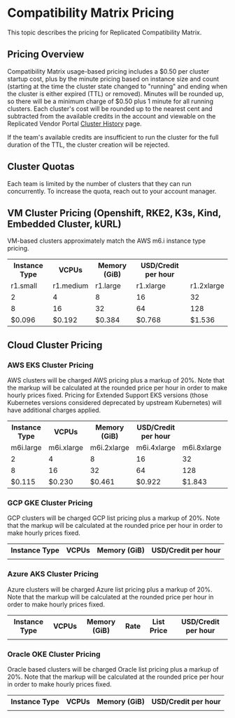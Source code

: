 # Compatibility Matrix Pricing

This topic describes the pricing for Replicated Compatibility Matrix.

## Pricing Overview

Compatibility Matrix usage-based pricing includes a $0.50 per cluster startup cost, plus by the minute pricing based on instance size and count (starting at the time the cluster state changed to "running" and ending when the cluster is either expired (TTL) or removed). Minutes will be rounded up, so there will be a minimum charge of $0.50 plus 1 minute for all running clusters. Each cluster's cost will be rounded up to the nearest cent and subtracted from the available credits in the account and viewable on the Replicated Vendor Portal [Cluster History](https://vendor.replicated.com/compatibility-matrix/history) page.

If the team's available credits are insufficient to run the cluster for the full duration of the TTL, the cluster creation will be rejected.

## Cluster Quotas

Each team is limited by the number of clusters that they can run concurrently. To increase the quota, reach out to your account manager.

## VM Cluster Pricing (Openshift, RKE2, K3s, Kind, Embedded Cluster, kURL)

VM-based clusters approximately match the AWS m6.i instance type pricing.

<table>
  <tr>
    <th>Instance Type</th>
    <th>VCPUs</th>
    <th>Memory (GiB)</th>
    <th>USD/Credit per hour</th>
  </tr>
  <tr>
    <td>r1.small</td>
    <td>r1.medium</td>
    <td>r1.large</td>
    <td>r1.xlarge</td>
    <td>r1.2xlarge</td>
  </tr>
  <tr>
    <td>2</td>
    <td>4</td>
    <td>8</td>
    <td>16</td>
    <td>32</td>
  </tr>
  <tr>
    <td>8</td>
    <td>16</td>
    <td>32</td>
    <td>64</td>
    <td>128</td>
  </tr>
  <tr>
    <td>$0.096</td>
    <td>$0.192</td>
    <td>$0.384</td>
    <td>$0.768</td>
    <td>$1.536</td>
  </tr>
</table>  

## Cloud Cluster Pricing

### AWS EKS Cluster Pricing

AWS clusters will be charged AWS pricing plus a markup of 20%. Note that the markup will be calculated at the rounded price per hour in order to make hourly prices fixed. Pricing for Extended Support EKS versions (those Kubernetes versions considered deprecated by upstream Kubernetes) will have additional charges applied.

<table>
  <tr>
    <th>Instance Type</th>
    <th>VCPUs</th>
    <th>Memory (GiB)</th>
    <th>USD/Credit per hour</th>
  </tr>
  <tr>
    <td>m6i.large</td>
    <td>m6i.xlarge</td>
    <td>m6i.2xlarge</td>
    <td>m6i.4xlarge</td>
    <td>m6i.8xlarge</td>
    <td>m7i.large</td>
    <td>m7i.xlarge</td>
    <td>m7i.2xlarge</td>
    <td>m7i.4xlarge</td>
    <td>m7i.8xlarge</td>
    <td>m5.large</td>
    <td>m5.xlarge</td>
    <td>m5.2xlarge</td>
    <td>m5.4xlarge</td>
    <td>m5.8xlarge</td>
    <td>m7g.large</td>
    <td>m7g.xlarge</td>
    <td>m7g.2xlarge</td>
    <td>m7g.4xlarge</td>
    <td>m7g.8xlarge</td>
    <td>c5.large</td>
    <td>c5.xlarge</td>
    <td>c5.2xlarge</td>
    <td>c5.4xlarge</td>
    <td>c5.9xlarge</td>
    <td>g4dn.xlarge</td>
    <td>g4dn.2xlarge</td>
    <td>g4dn.4xlarge</td>
    <td>g4dn.8xlarge</td>
    <td>g4dn.12xlarge</td>
    <td>g4dn.16xlarge</td>
  </tr>
  <tr>
    <td>2</td>
    <td>4</td>
    <td>8</td>
    <td>16</td>
    <td>32</td>
    <td>2</td>
    <td>4</td>
    <td>8</td>
    <td>16</td>
    <td>32</td>
    <td>2</td>
    <td>4</td>
    <td>8</td>
    <td>16</td>
    <td>32</td>
    <td>2</td>
    <td>4</td>
    <td>8</td>
    <td>16</td>
    <td>32</td>
    <td>2</td>
    <td>4</td>
    <td>8</td>
    <td>16</td>
    <td>36</td>
    <td>4</td>
    <td>8</td>
    <td>16</td>
    <td>32</td>
    <td>48</td>
    <td>64</td>
  </tr>
  <tr>
    <td>8</td>
    <td>16</td>
    <td>32</td>
    <td>64</td>
    <td>128</td>
    <td>8</td>
    <td>16</td>
    <td>32</td>
    <td>64</td>
    <td>128</td>
    <td>8</td>
    <td>16</td>
    <td>32</td>
    <td>64</td>
    <td>128</td>
    <td>8</td>
    <td>16</td>
    <td>32</td>
    <td>64</td>
    <td>128</td>
    <td>4</td>
    <td>8</td>
    <td>16</td>
    <td>32</td>
    <td>72</td>
    <td>16</td>
    <td>32</td>
    <td>64</td>
    <td>128</td>
    <td>192</td>
    <td>256</td>
  </tr>
  <tr>
    <td>$0.115</td>
    <td>$0.230</td>
    <td>$0.461</td>
    <td>$0.922</td>
    <td>$1.843</td>
    <td>$0.121</td>
    <td>$0.242</td>
    <td>$0.484</td>
    <td>$0.968</td>
    <td>$1.935</td>
    <td>$0.115</td>
    <td>$0.230</td>
    <td>$0.461</td>
    <td>$0.922</td>
    <td>$1.843</td>
    <td>$0.098</td>
    <td>$0.195</td>
    <td>$0.392</td>
    <td>$0.784</td>
    <td>$1.567</td>
    <td>$0.102</td>
    <td>$0.204</td>
    <td>$0.408</td>
    <td>$0.816</td>
    <td>$1.836</td>
    <td>$0.631</td>
    <td>$0.902</td>
    <td>$1.445</td>
    <td>$2.611</td>
    <td>$4.964</td>
    <td>$5.222</td>
  </tr>
</table> 

### GCP GKE Cluster Pricing

GCP clusters will be charged GCP list pricing plus a markup of 20%. Note that the markup will be calculated at the rounded price per hour in order to make hourly prices fixed.

<table>
  <tr>
    <th>Instance Type</th>
    <th>VCPUs</th>
    <th>Memory (GiB)</th>
    <th>USD/Credit per hour</th>
  </tr>
  <tr>
    <td></td>
    <td></td>
    <td></td>
    <td></td>
  </tr>
</table>  

### Azure AKS Cluster Pricing

Azure clusters will be charged Azure list pricing plus a markup of 20%. Note that the markup will be calculated at the rounded price per hour in order to make hourly prices fixed.

<table>
  <tr>
    <th>Instance Type</th>
    <th>VCPUs</th>
    <th>Memory (GiB)</th>
    <th>Rate</th>
    <th>List Price</th>
    <th>USD/Credit per hour</th>
  </tr>
  <tr>
    <td></td>
    <td></td>
    <td></td>
    <td></td>
    <td></td>
    <td></td>
  </tr>
</table>  

### Oracle OKE Cluster Pricing

Oracle based clusters will be charged Oracle list pricing plus a markup of 20%. Note that the markup will be calculated at the rounded price per hour in order to make hourly prices fixed.

<table>
  <tr>
    <th>Instance Type</th>
    <th>VCPUs</th>
    <th>Memory (GiB)</th>
    <th>USD/Credit per hour</th>
  </tr>
  <tr>
    <td></td>
    <td></td>
    <td></td>
    <td></td>
  </tr>
</table>